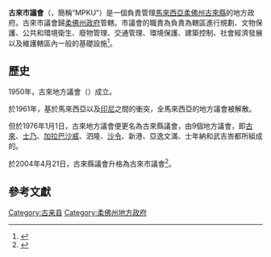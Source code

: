 {{Infobox legislature
| name = 古來市議會
| native_name = ''Majlis Perbandaran Kulai''
| native_name_lang = ms
| coa_pic = New_MPKU_Logo_2018_Kulai_Johor_Malaysia.png
| coa_res = 200px
| logo_pic =Flag_of_Kulai,_Johor.svg
| logo_res =200px
| logo_caption =
| house_type = 地方政府
| jurisdiction = 古來
| foundation = {{start date and age|2004}}
| preceded_by =
| leader1_type = 市議會主席
| leader1 = 莫哈末沙吉
| election1 =
| leader2_type =
| leader2 =
| election2 =
| seats =
| structure1 = 
| structure1_res =
| political_groups1 =
| term_length =
| motto =
| session_room = Kulai_Municipal_Council.JPG
| session_res = 250px
| meeting_place =
| website = {{URL|https://www.mpkulai.gov.my/en}}
| constitution = {{tsl|en|Local Government Act 1976|1976年地方政府法令}}
| footnotes =
| background_color = #2E357C
}}

'''古來市議會'''（{{lang-ms|Majlis Perbandaran Kulai}}，簡稱“MPKU”）是一個負責管理[[馬來西亞|馬來西亞]][[柔佛州|柔佛州]][[古來縣|古來縣]]的地方政府。古來市議會歸[[柔佛|柔佛州政府]]管轄。市議會的職責為負責為轄區進行規劃、文物保護、公共和環境衛生、廢物管理、交通管理、環境保護、建築控制、社會經濟發展以及維護轄區內一般的基礎設施<ref>{{cite web|url=https://www.mpkulai.gov.my/ms/mdk/profil/fungsi|title=Fungsi|first=|last=|date=|work=古來市議會|access-date=2020-11-14|archive-date=2020-12-04|archive-url=https://web.archive.org/web/20201204171645/https://www.mpkulai.gov.my/ms/mdk/profil/fungsi|dead-url=no}}</ref>。

== 歷史 ==
1950年，古來地方議會（{{lang-ms|Majlis Tempatan Kulai}}）成立。

於1961年，基於馬來西亞以及[[印尼|印尼]]之間的衝突，全馬來西亞的地方議會被解散。

但於1976年1月1日，古來地方議會便更名為古來縣議會，由9個地方議會，即[[古來|古來]]、[[士乃|士乃]]、[[加拉巴沙威|加拉巴沙威]]、泗隆、[[沙令|沙令]]、新港、亞逸文滿、士年納和武吉峇都所組成的。

於2004年4月21日，古來縣議會升格為古來市議會<ref>{{cite web|url=https://www.mpkulai.gov.my/ms/mdk/profil/latar-belakang|title=LATAR BELAKANG ORGANISASI|first=|last=|date=|work=古來市議會|access-date=2020-11-14|archive-date=2020-12-04|archive-url=https://web.archive.org/web/20201204165133/https://www.mpkulai.gov.my/ms/mdk/profil/latar-belakang|dead-url=no}}</ref>。

==參考文獻==
{{reflist|2}}

{{柔佛}}
{{柔南特區}}

[[Category:古来县|Category:古来县]]
[[Category:柔佛州地方政府|Category:柔佛州地方政府]]


{{Malaysia-stub}}